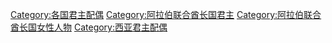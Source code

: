 [[Category:各国君主配偶|Category:各国君主配偶]]
[[Category:阿拉伯联合酋长国君主|Category:阿拉伯联合酋长国君主]]
[[Category:阿拉伯联合酋长国女性人物|Category:阿拉伯联合酋长国女性人物]]
[[Category:西亚君主配偶|Category:西亚君主配偶]]